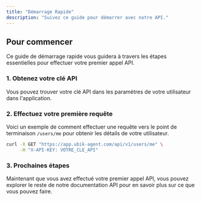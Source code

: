 ```yaml
---
title: "Démarrage Rapide"
description: "Suivez ce guide pour démarrer avec notre API."
---
```


## Pour commencer

Ce guide de démarrage rapide vous guidera à travers les étapes essentielles pour effectuer votre premier appel API.

### 1. Obtenez votre clé API

Vous pouvez trouver votre clé API dans les paramètres de votre utilisateur dans l'application.

### 2. Effectuez votre première requête

Voici un exemple de comment effectuer une requête vers le point de terminaison `/users/me` pour obtenir les détails de votre utilisateur.

```bash
curl -X GET "https://app.ubik-agent.com/api/v1/users/me" \
     -H "X-API-KEY: VOTRE_CLE_API"
```

### 3. Prochaines étapes

Maintenant que vous avez effectué votre premier appel API, vous pouvez explorer le reste de notre documentation API pour en savoir plus sur ce que vous pouvez faire.

